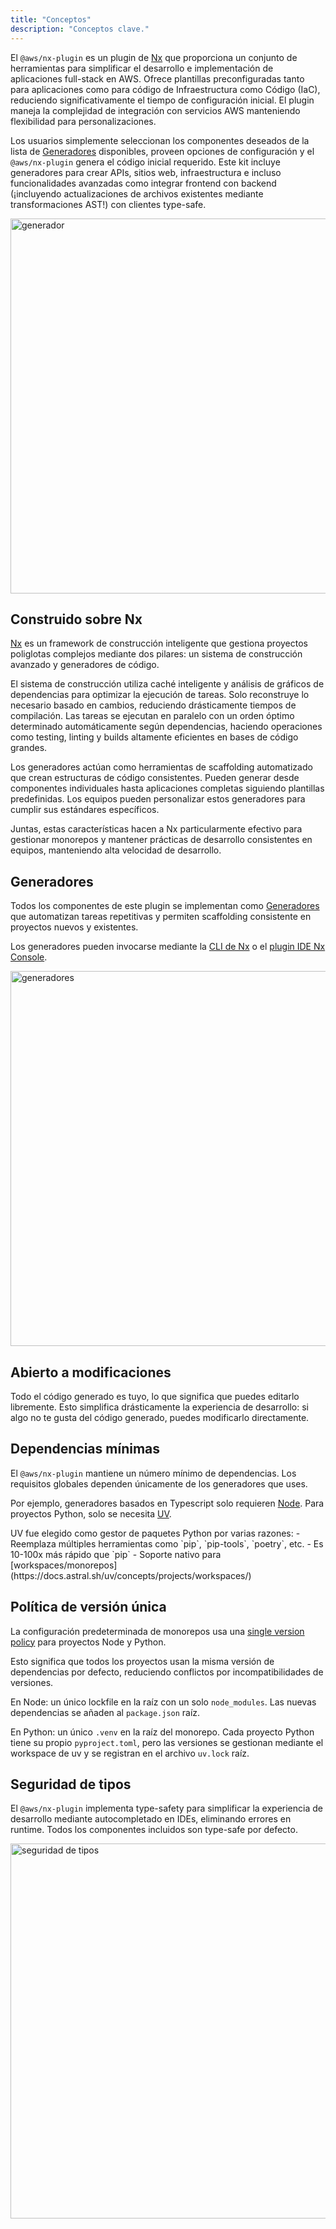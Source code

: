 ```yaml
---
title: "Conceptos"
description: "Conceptos clave."
---
```





El `@aws/nx-plugin` es un plugin de [Nx](https://nx.dev/) que proporciona un conjunto de herramientas para simplificar el desarrollo e implementación de aplicaciones full-stack en AWS. Ofrece plantillas preconfiguradas tanto para aplicaciones como para código de Infraestructura como Código (IaC), reduciendo significativamente el tiempo de configuración inicial. El plugin maneja la complejidad de integración con servicios AWS manteniendo flexibilidad para personalizaciones.

Los usuarios simplemente seleccionan los componentes deseados de la lista de [Generadores](#generators) disponibles, proveen opciones de configuración y el `@aws/nx-plugin` genera el código inicial requerido. Este kit incluye generadores para crear APIs, sitios web, infraestructura e incluso funcionalidades avanzadas como integrar frontend con backend (¡incluyendo actualizaciones de archivos existentes mediante transformaciones AST!) con clientes type-safe.

<Image src={websiteGeneratorGif} alt="generador" width="800" height="600" />

## Construido sobre Nx

[Nx](https://nx.dev) es un framework de construcción inteligente que gestiona proyectos poliglotas complejos mediante dos pilares: un sistema de construcción avanzado y generadores de código.

El sistema de construcción utiliza caché inteligente y análisis de gráficos de dependencias para optimizar la ejecución de tareas. Solo reconstruye lo necesario basado en cambios, reduciendo drásticamente tiempos de compilación. Las tareas se ejecutan en paralelo con un orden óptimo determinado automáticamente según dependencias, haciendo operaciones como testing, linting y builds altamente eficientes en bases de código grandes.

Los generadores actúan como herramientas de scaffolding automatizado que crean estructuras de código consistentes. Pueden generar desde componentes individuales hasta aplicaciones completas siguiendo plantillas predefinidas. Los equipos pueden personalizar estos generadores para cumplir sus estándares específicos.

Juntas, estas características hacen a Nx particularmente efectivo para gestionar monorepos y mantener prácticas de desarrollo consistentes en equipos, manteniendo alta velocidad de desarrollo.

## Generadores

Todos los componentes de este plugin se implementan como [Generadores](https://nx.dev/features/generate-code) que automatizan tareas repetitivas y permiten scaffolding consistente en proyectos nuevos y existentes.

Los generadores pueden invocarse mediante la [CLI de Nx](https://nx.dev/features/generate-code#invoke-generators) o el [plugin IDE Nx Console](https://nx.dev/getting-started/editor-setup).

<Image src={generatorsJpg} alt="generadores" width="800" height="600" />

## Abierto a modificaciones

Todo el código generado es tuyo, lo que significa que puedes editarlo libremente. Esto simplifica drásticamente la experiencia de desarrollo: si algo no te gusta del código generado, puedes modificarlo directamente.

## Dependencias mínimas

El `@aws/nx-plugin` mantiene un número mínimo de dependencias. Los requisitos globales dependen únicamente de los generadores que uses.

Por ejemplo, generadores basados en Typescript solo requieren [Node](https://nodejs.org/en/download). Para proyectos Python, solo se necesita [UV](https://docs.astral.sh/uv/).

<Aside>
  UV fue elegido como gestor de paquetes Python por varias razones: - Reemplaza múltiples herramientas como `pip`, `pip-tools`, `poetry`, etc. - Es 10-100x más rápido que `pip` - Soporte nativo para [workspaces/monorepos](https://docs.astral.sh/uv/concepts/projects/workspaces/)
</Aside>

## Política de versión única

La configuración predeterminada de monorepos usa una [single version policy](https://nx.dev/concepts/decisions/dependency-management#single-version-policy) para proyectos Node y Python.

Esto significa que todos los proyectos usan la misma versión de dependencias por defecto, reduciendo conflictos por incompatibilidades de versiones.

En Node: un único lockfile en la raíz con un solo `node_modules`. Las nuevas dependencias se añaden al `package.json` raíz.

En Python: un único `.venv` en la raíz del monorepo. Cada proyecto Python tiene su propio `pyproject.toml`, pero las versiones se gestionan mediante el workspace de uv y se registran en el archivo `uv.lock` raíz.

## Seguridad de tipos

El `@aws/nx-plugin` implementa type-safety para simplificar la experiencia de desarrollo mediante autocompletado en IDEs, eliminando errores en runtime. Todos los componentes incluidos son type-safe por defecto.

<Image src={typeSafetyGif} alt="seguridad de tipos" width="800" height="600" />